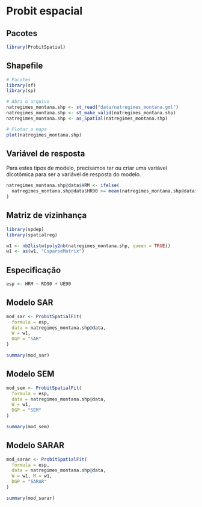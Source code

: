# Probit espacial

## Pacotes

```r
library(ProbitSpatial)
```

## Shapefile

```r
# Pacotes
library(sf)
library(sp)

# Abra o arquivo
natregimes_montana.shp <- st_read("data/natregimes_montana.gml")
natregimes_montana.shp <- st_make_valid(natregimes_montana.shp)
natregimes_montana.shp <- as_Spatial(natregimes_montana.shp)

# Plotar o mapa
plot(natregimes_montana.shp)
```

## Variável de resposta

Para estes tipos de modelo, precisamos ter ou criar uma variável dicotômica para ser a variável de resposta do modelo.

```r
natregimes_montana.shp@data$HRM <- ifelse(
  natregimes_montana.shp@data$HR90 >= mean(natregimes_montana.shp@data$HR90), TRUE, FALSE
)
```

## Matriz de vizinhança

```r
library(spdep)
library(spatialreg)

w1 <- nb2listw(poly2nb(natregimes_montana.shp, queen = TRUE))
w1 <- as(w1, "CsparseMatrix")
```

## Especificação

```r
esp <- HRM ~ RD90 + UE90
```

## Modelo SAR

```r
mod_sar <- ProbitSpatialFit(
  formula = esp, 
  data = natregimes_montana.shp@data,
  W = w1, 
  DGP = "SAR"
)
```

```r
summary(mod_sar)
```

## Modelo SEM

```r
mod_sem <- ProbitSpatialFit(
  formula = esp, 
  data = natregimes_montana.shp@data,
  W = w1, 
  DGP = "SEM"
)
```

```r
summary(mod_sem)
```

## Modelo SARAR

```r
mod_sarar <- ProbitSpatialFit(
  formula = esp, 
  data = natregimes_montana.shp@data,
  W = w1, M = w1,
  DGP = "SARAR"
)
```

```r
summary(mod_sarar)
```
